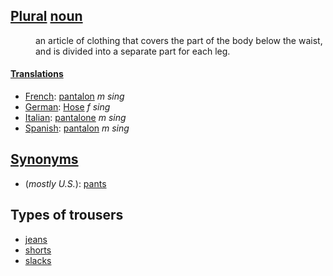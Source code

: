 ==[[Plural]] [[noun]]==
:an article of clothing that covers the part of the body below the waist, and is divided into a separate part for each leg.

====[[Translation]]s====
*[[French]]: [[pantalon]] ''m sing''
*[[German]]: [[Hose]] ''f sing''
*[[Italian]]: [[pantalone]] ''m sing''
*[[Spanish]]: [[pantalon]] ''m sing''

==[[Synonym]]s==
*(''mostly U.S.''): [[pants]]

==Types of trousers==
*[[jeans]]
*[[shorts]]
*[[slacks]]